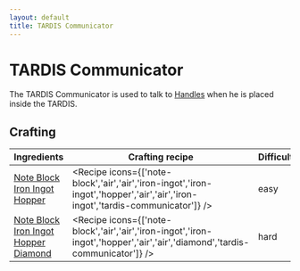```yaml
---
layout: default
title: TARDIS Communicator
---
```



TARDIS Communicator
===================

The TARDIS Communicator is used to talk to [Handles](/recipes/accessories/handles) when he is placed inside the TARDIS.

## Crafting

| Ingredients | Crafting recipe | Difficulty |
| ----------- | --------------- | ------------- |
| [Note Block](https://minecraft.wiki/w/Note_Block)<br/>[Iron Ingot](https://minecraft.wiki/w/Iron_Ingot)<br/>[Hopper](https://minecraft.wiki/w/Hopper) | <Recipe icons={['note-block','air','air','iron-ingot','iron-ingot','hopper','air','air','iron-ingot','tardis-communicator']} /> | easy |
| [Note Block](https://minecraft.wiki/w/Note_Block)<br/>[Iron Ingot](https://minecraft.wiki/w/Iron_Ingot)<br/>[Hopper](https://minecraft.wiki/w/Hopper)<br/>[Diamond](https://minecraft.wiki/w/Diamond) | <Recipe icons={['note-block','air','air','iron-ingot','iron-ingot','hopper','air','air','diamond','tardis-communicator']} /> | hard |

